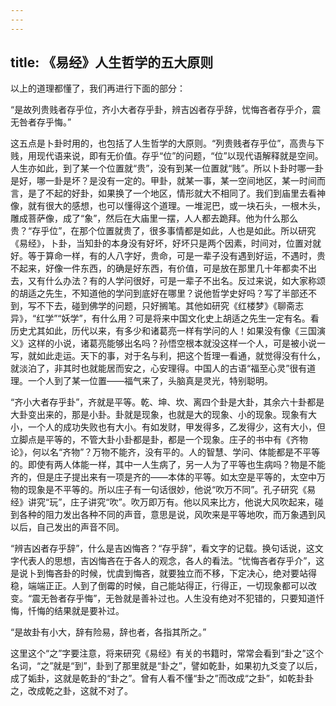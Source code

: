 ```yaml
---
---
---
```

title: 《易经》人生哲学的五大原则
---




以上的道理都懂了，我们再进行下面的部分：

“是故列贵贱者存乎位，齐小大者存乎卦，辨吉凶者存乎辞，忧悔吝者存乎介，震无咎者存乎悔。”

这五点是卜卦时用的，也包括了人生哲学的大原则。“列贵贱者存乎位”，高贵与下贱，用现代语来说，即有无价值。存乎“位”的问题，“位”以现代语解释就是空间。人生亦如此，到了某一个位置就“贵”，没有到某一位置就“贱”。所以卜卦时哪一卦是好，哪一卦是坏？是没有一定的。甲卦，就某一事，某一空间地区，某一时间而言，是了不起的好卦，如果换了一个地区，情形就大不相同了。我们到庙里去看神像，就有很大的感想，也可以懂得这个道理。一堆泥巴，或一块石头，一根木头，雕成菩萨像，成了“象”，然后在大庙里一摆，人人都去跪拜。他为什么那么贵？“存乎位”，在那个位置就贵了，很多事情都是如此，人也是如此。所以研究《易经》，卜卦，当知卦的本身没有好坏，好坏只是两个因素，时间对，位置对就好。等于算命一样，有的人八字好，贵命，可是一辈子没有遇到好运，不遇时，贵不起来，好像一件东西，的确是好东西，有价值，可是放在那里几十年都卖不出去，又有什么办法？有的人学问很好，可是一辈子不出名。反过来说，如大家称颂的胡适之先生，不知道他的学问到底好在哪里？说他哲学史好吗？写了半部还不到，写不下去，碰到佛学的问题，只好搁笔。其他如研究《红楼梦》《聊斋志异》，“红学”“妖学”，有什么用？可是将来中国文化史上胡适之先生一定有名。看历史尤其如此，历代以来，有多少和诸葛亮一样有学问的人！如果没有像《三国演义》这样的小说，诸葛亮能够出名吗？孙悟空根本就没这样一个人，可是被小说一写，就如此走运。天下的事，对于名与利，把这个哲理一看通，就觉得没有什么，就淡泊了，非其时也就能居而安之，心安理得。中国人的古语“福至心灵”很有道理。一个人到了某一位置——福气来了，头脑真是灵光，特别聪明。

“齐小大者存乎卦”，齐就是平等。乾、坤、坎、离四个卦是大卦，其余六十卦都是大卦变出来的，那是小卦。卦就是现象，也就是大的现象、小的现象。现象有大小，一个人的成功失败也有大小。有如发财，甲发得多，乙发得少，这有大小，但立脚点是平等的，不管大卦小卦都是卦，都是一个现象。庄子的书中有《齐物论》，何以名“齐物”？万物不能齐，没有平的。人的智慧、学问、体能都是不平等的。即使有两人体能一样，其中一人生病了，另一人为了平等也生病吗？物是不能齐的，但是庄子提出来有一项是齐的——本体的平等。如太空是平等的，太空中万物的现象是不平等的。所以庄子有一句话很妙，他说“吹万不同”。孔子研究《易经》讲究“玩”，庄子讲究“吹”。吹万即万有。他以风来比方，他说大风吹起来，碰到各种的阻力发出各种不同的声音，意思是说，风吹来是平等地吹，而万象遇到风以后，自己发出的声音不同。

“辨吉凶者存乎辞”，什么是吉凶悔吝？“存乎辞”，看文字的记载。换句话说，这文字代表人的思想，吉凶悔吝在于各人的观念，各人的看法。“忧悔吝者存乎介”，这是说卜到悔吝卦的时候，忧虞到悔吝，就要独立而不移，下定决心，绝对要站得稳，端端正正。人到了倒霉的时候，自己能站得正，行得正，一切现象都可以改变。“震无咎者存乎悔”，无咎就是善补过也。人生没有绝对不犯错的，只要知道忏悔，忏悔的结果就是要补过。

“是故卦有小大，辞有险易，辞也者，各指其所之。”

这里这个“之”字要注意，将来研究《易经》有关的书籍时，常常会看到“卦之”这个名词，“之”就是“到”，卦到了那里就是“卦之”，譬如乾卦，如果初九爻变了以后，成了姤卦，这就是乾卦的“卦之”。曾有人看不懂“卦之”而改成“之卦”，如乾卦卦之，改成乾之卦，这就不对了。